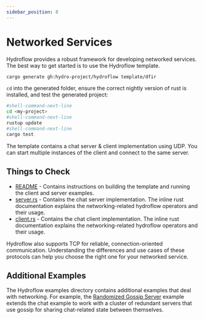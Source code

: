 ```yaml
---
sidebar_position: 8
---
```


# Networked Services

Hydroflow provides a robust framework for developing networked services. The best way to get started is to use
the Hydroflow template.

```bash
cargo generate gh:hydro-project/hydroflow template/dfir
```

`cd` into the generated folder, ensure the correct nightly version of rust is installed, and test the generated project:
```bash
#shell-command-next-line
cd <my-project>
#shell-command-next-line
rustup update
#shell-command-next-line
cargo test
```

The template contains a chat server & client implementation using UDP. You can start multiple instances of
the client and connect to the same server.

## Things to Check
* [README](https://github.com/hydro-project/hydroflow/tree/main/template/hydroflow#readme) - Contains instructions on building the template and
running the client and server examples.
* [server.rs](https://github.com/hydro-project/hydroflow/blob/main/template/hydroflow/src/server.rs) - Contains the chat server
implementation. The inline rust documentation explains the networking-related hydroflow operators and their usage.
* [client.rs](https://github.com/hydro-project/hydroflow/blob/main/template/hydroflow/src/client.rs) - Contains the chat client
implementation. The inline rust documentation explains the networking-related hydroflow operators and their usage.

Hydroflow also supports TCP for reliable, connection-oriented communication. Understanding the differences and use
cases of these protocols can help you choose the right one for your networked service.

## Additional Examples

The Hydroflow examples directory contains additional examples that deal with networking. For example, the [Randomized
Gossip Server](https://github.com/hydro-project/hydroflow/blob/main/dfir_rs/examples/chat/randomized_gossiping_server.rs)
example extends the chat example to work with a cluster of redundant servers that use gossip for sharing chat-related
state between themselves.